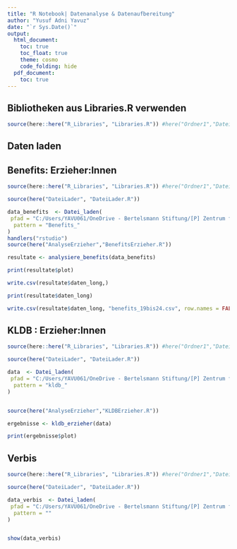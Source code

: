 ```yaml
---
title: "R Notebook| Datenanalyse & Datenaufbereitung"
author: "Yusuf Adni Yavuz"
date: "`r Sys.Date()`"
output:
  html_document:
    toc: true
    toc_float: true
    theme: cosmo
    code_folding: hide
  pdf_document:
    toc: true
---
```


## Bibliotheken aus Libraries.R verwenden

```r
source(here::here("R_Libraries", "Libraries.R")) #here("Ordner1","Dateiname.ext") lädt Bibliotheken
```

## Daten laden



## Benefits: Erzieher:Innen

```r
source(here::here("R_Libraries", "Libraries.R")) #here("Ordner1","Dateiname.ext") lädt Bibliotheken

source(here("DateiLader", "DateiLader.R"))

data_benefits  <- Datei_laden(
 pfad = "C:/Users/YAVU061/OneDrive - Bertelsmann Stiftung/[P] Zentrum für Datenmanagement - Data Science Lab/Projektarbeit/Jobmonitor Datensätze/Zusatzleistungen - Wir bieten",
  pattern = "Benefits_"
)
handlers("rstudio") 
source(here("AnalyseErzieher","BenefitsErzieher.R"))

resultate <- analysiere_benefits(data_benefits)

print(resultate$plot)

write.csv(resultate$daten_long,)

```


```r
print(resultate$daten_long)

write.csv(resultate$daten_long, "benefits_19bis24.csv", row.names = FALSE)
```




## KLDB : Erzieher:Innen 



```r
source(here::here("R_Libraries", "Libraries.R")) #here("Ordner1","Dateiname.ext") lädt Bibliotheken

source(here("DateiLader", "DateiLader.R"))

data  <- Datei_laden(
 pfad = "C:/Users/YAVU061/OneDrive - Bertelsmann Stiftung/[P] Zentrum für Datenmanagement - Data Science Lab/Projektarbeit/Jobmonitor Datensätze/Berufe",
  pattern = "kldb_"
)


source(here("AnalyseErzieher","KLDBErzieher.R"))

ergebnisse <- kldb_erzieher(data)

print(ergebnisse$plot) 

```

## Verbis

```r
source(here::here("R_Libraries", "Libraries.R")) #here("Ordner1","Dateiname.ext") lädt Bibliotheken

source(here("DateiLader", "DateiLader.R"))

data_verbis  <- Datei_laden(
 pfad = "C:/Users/YAVU061/OneDrive - Bertelsmann Stiftung/[P] Zentrum für Datenmanagement - Data Science Lab/Projektarbeit/Jobmonitor Datensätze/Verbis fachkompetenzen -Skills im Beruf",
  pattern = ""
)


show(data_verbis)


```


